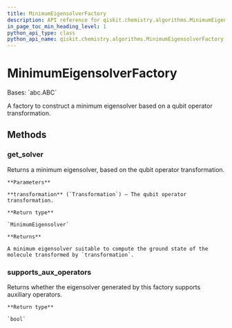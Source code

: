 ```yaml
---
title: MinimumEigensolverFactory
description: API reference for qiskit.chemistry.algorithms.MinimumEigensolverFactory
in_page_toc_min_heading_level: 1
python_api_type: class
python_api_name: qiskit.chemistry.algorithms.MinimumEigensolverFactory
---
```


# MinimumEigensolverFactory

<Class id="qiskit.chemistry.algorithms.MinimumEigensolverFactory" isDedicatedPage={true} github="https://github.com/qiskit-community/qiskit-aqua/tree/stable/0.9/qiskit/chemistry/algorithms/ground_state_solvers/minimum_eigensolver_factories/minimum_eigensolver_factory.py" signature="MinimumEigensolverFactory" modifiers="class">
  Bases: `abc.ABC`

  A factory to construct a minimum eigensolver based on a qubit operator transformation.

  ## Methods

  <span id="qiskit-chemistry-algorithms-minimumeigensolverfactory-get-solver" />

  ### get\_solver

  <Function id="qiskit.chemistry.algorithms.MinimumEigensolverFactory.get_solver" signature="MinimumEigensolverFactory.get_solver(transformation)" modifiers="abstract">
    Returns a minimum eigensolver, based on the qubit operator transformation.

    **Parameters**

    **transformation** (`Transformation`) – The qubit operator transformation.

    **Return type**

    `MinimumEigensolver`

    **Returns**

    A minimum eigensolver suitable to compute the ground state of the molecule transformed by `transformation`.
  </Function>

  <span id="qiskit-chemistry-algorithms-minimumeigensolverfactory-supports-aux-operators" />

  ### supports\_aux\_operators

  <Function id="qiskit.chemistry.algorithms.MinimumEigensolverFactory.supports_aux_operators" signature="MinimumEigensolverFactory.supports_aux_operators()" modifiers="abstract">
    Returns whether the eigensolver generated by this factory supports auxiliary operators.

    **Return type**

    `bool`
  </Function>
</Class>

